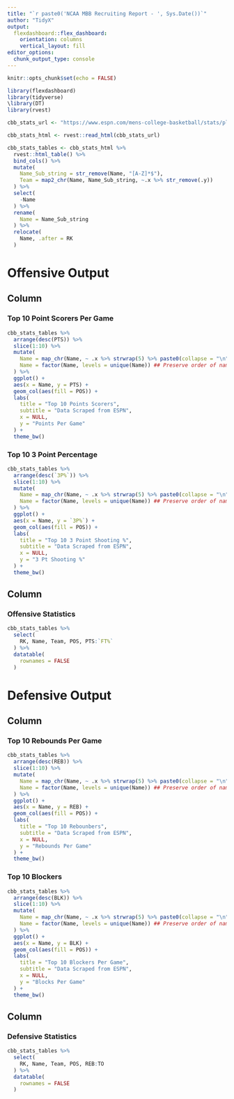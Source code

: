 ```yaml
---
title: "`r paste0('NCAA MBB Recruiting Report - ', Sys.Date())`"
author: "TidyX"
output: 
  flexdashboard::flex_dashboard:
    orientation: columns
    vertical_layout: fill
editor_options: 
  chunk_output_type: console
---
```


```r
knitr::opts_chunk$set(echo = FALSE)

library(flexdashboard)
library(tidyverse)
\library(DT)
library(rvest)

cbb_stats_url <- "https://www.espn.com/mens-college-basketball/stats/player"

cbb_stats_html <- rvest::read_html(cbb_stats_url) 

cbb_stats_tables <- cbb_stats_html %>% 
  rvest::html_table() %>% 
  bind_cols() %>% 
  mutate(
    Name_Sub_string = str_remove(Name, "[A-Z]*$"),
    Team = map2_chr(Name, Name_Sub_string, ~.x %>% str_remove(.y))
  ) %>% 
  select(
    -Name
  ) %>% 
  rename(
    Name = Name_Sub_string
  ) %>% 
  relocate(
    Name, .after = RK
  )


```

Offensive Output
=======================================================================

Column {data-width=40}
-----------------------------------------------------------------------

### Top 10 Point Scorers Per Game

```r

cbb_stats_tables %>% 
  arrange(desc(PTS)) %>% 
  slice(1:10) %>% 
  mutate(
    Name = map_chr(Name, ~ .x %>% strwrap(5) %>% paste0(collapse = "\n")), # wrap 
    Name = factor(Name, levels = unique(Name)) ## Preserve order of names
  ) %>% 
  ggplot() + 
  aes(x = Name, y = PTS) + 
  geom_col(aes(fill = POS)) +
  labs(
    title = "Top 10 Points Scorers",
    subtitle = "Data Scraped from ESPN",
    x = NULL,
    y = "Points Per Game"
  ) + 
  theme_bw()


```


### Top 10 3 Point Percentage

```r

cbb_stats_tables %>% 
  arrange(desc(`3P%`)) %>% 
  slice(1:10) %>% 
  mutate(
    Name = map_chr(Name, ~ .x %>% strwrap(5) %>% paste0(collapse = "\n")), # wrap 
    Name = factor(Name, levels = unique(Name)) ## Preserve order of names
  ) %>% 
  ggplot() + 
  aes(x = Name, y = `3P%`) + 
  geom_col(aes(fill = POS)) +
  labs(
    title = "Top 10 3 Point Shooting %",
    subtitle = "Data Scraped from ESPN",
    x = NULL,
    y = "3 Pt Shooting %"
  ) + 
  theme_bw()


```


Column {data-width=60}
-----------------------------------------------------------------------

### Offensive Statistics

```r

cbb_stats_tables %>% 
  select(
    RK, Name, Team, POS, PTS:`FT%`
  ) %>% 
  datatable(
    rownames = FALSE
  )

```


Defensive Output
=======================================================================

Column {data-width=40}
-----------------------------------------------------------------------

### Top 10 Rebounds Per Game

```r

cbb_stats_tables %>% 
  arrange(desc(REB)) %>% 
  slice(1:10) %>% 
  mutate(
    Name = map_chr(Name, ~ .x %>% strwrap(5) %>% paste0(collapse = "\n")), # wrap 
    Name = factor(Name, levels = unique(Name)) ## Preserve order of names
  ) %>% 
  ggplot() + 
  aes(x = Name, y = REB) + 
  geom_col(aes(fill = POS)) +
  labs(
    title = "Top 10 Rebounbers",
    subtitle = "Data Scraped from ESPN",
    x = NULL,
    y = "Rebounds Per Game"
  ) + 
  theme_bw()


```


### Top 10 Blockers

```r

cbb_stats_tables %>% 
  arrange(desc(BLK)) %>% 
  slice(1:10) %>% 
  mutate(
    Name = map_chr(Name, ~ .x %>% strwrap(5) %>% paste0(collapse = "\n")), # wrap 
    Name = factor(Name, levels = unique(Name)) ## Preserve order of names
  ) %>% 
  ggplot() + 
  aes(x = Name, y = BLK) + 
  geom_col(aes(fill = POS)) +
  labs(
    title = "Top 10 Blockers Per Game",
    subtitle = "Data Scraped from ESPN",
    x = NULL,
    y = "Blocks Per Game"
  ) + 
  theme_bw()


```


Column {data-width=60}
-----------------------------------------------------------------------

### Defensive Statistics

```r

cbb_stats_tables %>% 
  select(
    RK, Name, Team, POS, REB:TO
  ) %>% 
  datatable(
    rownames = FALSE
  )

```






